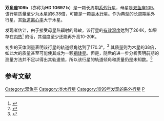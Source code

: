 {{Planetbox begin
| name=双鱼座109b<ref>{{cite journal | url=http://www.iop.org/EJ/article/0004-637X/646/1/505/64046.html | author=Butler ''et al.'' | title=Catalog of Nearby Exoplanets | journal=The [[Astrophysical_Journal|Astrophysical Journal]] | volume=646 | issue=1 | pages=505–522 | year=2006 | doi=10.1086/504701 | last2=Wright | first2=J. T. | last3=Marcy | first3=G. W. | last4=Fischer | first4=D. A. | last5=Vogt | first5=S. S. | last6=Tinney | first6=C. G. | last7=Jones | first7=H. R. A. | last8=Carter | first8=B. D. | last9=Johnson | first9=J. A. | bibcode=2006ApJ...646..505B | arxiv=astro-ph/0607493 | access-date=2009-06-21 | archive-date=2019-12-07 | archive-url=https://web.archive.org/web/20191207150418/http://www.iop.org/EJ/article/0004-637X/646/1/505/64046.html | dead-url=no }}</ref>
}}
{{Planetbox star
| star = [[双鱼座109|双鱼座109]]
| constell = [[双鱼座|双鱼座]]
| ra = {{RA|01|44|55}}
| dec = {{DEC|+20|04|59}}
| app_mag = 6.29
| dist_ly = 106.2 ± 2.87
| dist_pc = 32.56 ± 0.88
| class = G5IV
}}
{{Planetbox orbit
| semimajor=2.16±0.12
| period=1076.4±2.4
| eccentricity=0.1023±0.0096
| ang_dist=65.418
| arg_peri=108.9±8.2
| t_peri=2,450,396±29
| semi-amp=115±1.5
}}
{{Planetbox character
| minimum_mass=6.38±0.53
}}
{{Planetbox discovery
| discovery_date=1999年11月14日
| discovery_site=[[凯克天文台|凯克天文台]]
| discoverers=沃格特等人
| discovery_method=径向速度法
| discovery_status=已出版
}}
{{Planetbox catalog
| names = HD 10697 b
}}
{{Planetbox reference
| star = HD+10697
| planet = b
}}
{{Planetbox end}}

'''双鱼座109b'''（亦称为'''HD 10697 b'''）是一颗长周期[[系外行星|系外行星]]，母星是[[双鱼座109|双鱼座109]]。该行星质量至少为[[木星|木星]]的6.38倍，可能是一颗[[类木行星|类木行星]]。作为典型的长周期系外行星，其[[轨道离心率|轨道离心率]]大于木星。

发现者估计，由于接受母星热辐射的缘故，该行星的[[有效温度|有效温度]]达到了264K，如果存在[[内热|内热]]<ref>{{cite journal |url=http://www.iop.org/EJ/article/0004-637X/536/2/902/50799.html |author=Vogt ''et al.'' |title=Six New Planets from the Keck Precision Velocity Survey |journal=The [[Astrophysical_Journal|Astrophysical Journal]] |year=2000 |volume=536 |issue=2 |pages=902–914 |doi=10.1086/308981 |archiveurl=https://www.webcitation.org/5gP5VVMx7?url=http://www.iop.org/EJ/article/0004-637X/536/2/902/50799.html |archivedate=2009-04-29 |deadurl=no |accessdate=2009-04-09 }}</ref> 的话，其温度至少还能再升高10-20K。

初步的天体测量表明该行星的[[轨道倾角|轨道倾角]]达到了170.3°，<ref>{{cite journal |url=http://www.iop.org/EJ/article/1538-4357/548/1/L57/005774.html |author=Han ''et al.'' |title=Preliminary astrometric masses for proposed extrasolar planetary companions |journal=The [[Astrophysical_Journal|Astrophysical Journal]] Letters |volume=548 |issue=1 |pages=L57–L60 |year=2001 |doi=10.1086/318927 |archiveurl=https://www.webcitation.org/5gP5VrdoG?url=http://www.iop.org/EJ/article/1538-4357/548/1/L57/005774.html |archivedate=2009-04-29 |deadurl=no |accessdate=2009-04-09 }}</ref> 其[[质量|质量]]则为木星的38倍，如此大的质量甚至可能使其成为一颗[[褐矮星|褐矮星]]。但是，随后的进一步分析表明前期的测量方法并不足以得出其轨道值，所以该行星的轨道倾角和质量仍是未知数。<ref>{{cite journal|url=http://adsabs.harvard.edu/abs/2001A%26A...372..935P|title=Screening the Hipparcos-based astrometric orbits of sub-stellar objects|author=Pourbaix, D. and Arenou, F.|journal=[[Astronomy_and_Astrophysics|Astronomy and Astrophysics]]|volume=372|pages=935 – 944|year=2001|doi=10.1051/0004-6361:20010597|access-date=2019-01-04|archive-date=2018-10-05|archive-url=https://web.archive.org/web/20181005075119/http://adsabs.harvard.edu/abs/2001A%26A...372..935P|dead-url=no}}</ref>

==参考文献==
{{Reflist|2}}
{{Sky|01|44|55|+|20|04|59|106.2}}

[[Category:双鱼座|Category:双鱼座]]
[[Category:类木行星|Category:类木行星]]
[[Category:1999年发现的系外行星|Category:1999年发现的系外行星]]
[[Category:徑向速度法發現的系外行星|P]]